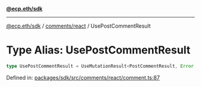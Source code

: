 [**@ecp.eth/sdk**](../../../index.mdx)

***

[@ecp.eth/sdk](/sdk-reference/index.mdx) / [comments/react](/sdk-reference/comments/react/index.mdx) / UsePostCommentResult

# Type Alias: UsePostCommentResult

```ts
type UsePostCommentResult = UseMutationResult<PostCommentResult, Error, UsePostCommentParams>;
```

Defined in: [packages/sdk/src/comments/react/comment.ts:87](https://github.com/ecp-eth/comments-monorepo/blob/main/packages/sdk/src/comments/react/comment.ts#L87)
